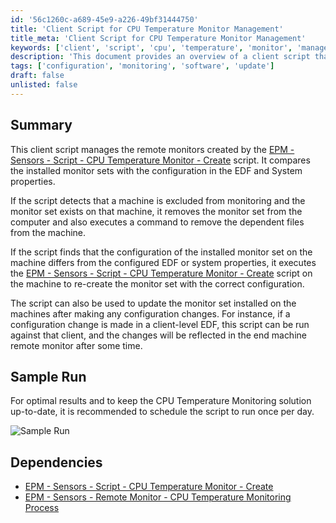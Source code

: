 ```yaml
---
id: '56c1260c-a689-45e9-a226-49bf31444750'
title: 'Client Script for CPU Temperature Monitor Management'
title_meta: 'Client Script for CPU Temperature Monitor Management'
keywords: ['client', 'script', 'cpu', 'temperature', 'monitor', 'management']
description: 'This document provides an overview of a client script that manages remote monitors for CPU temperature monitoring. It ensures that installed monitor sets align with the configuration in the EDF and System properties, removing or updating monitors as necessary.'
tags: ['configuration', 'monitoring', 'software', 'update']
draft: false
unlisted: false
---
```

## Summary

This client script manages the remote monitors created by the [EPM - Sensors - Script - CPU Temperature Monitor - Create](https://proval.itglue.com/DOC-5078775-14323116) script. It compares the installed monitor sets with the configuration in the EDF and System properties.

If the script detects that a machine is excluded from monitoring and the monitor set exists on that machine, it removes the monitor set from the computer and also executes a command to remove the dependent files from the machine.

If the script finds that the configuration of the installed monitor set on the machine differs from the configured EDF or system properties, it executes the [EPM - Sensors - Script - CPU Temperature Monitor - Create](https://proval.itglue.com/DOC-5078775-14323116) script on the machine to re-create the monitor set with the correct configuration.

The script can also be used to update the monitor set installed on the machines after making any configuration changes. For instance, if a configuration change is made in a client-level EDF, this script can be run against that client, and the changes will be reflected in the end machine remote monitor after some time.

## Sample Run

For optimal results and to keep the CPU Temperature Monitoring solution up-to-date, it is recommended to schedule the script to run once per day.

![Sample Run](../../../static/img/CPU-Temperature-Monitor---Manage/image_1.png)

## Dependencies

- [EPM - Sensors - Script - CPU Temperature Monitor - Create](https://proval.itglue.com/DOC-5078775-14323116)
- [EPM - Sensors - Remote Monitor - CPU Temperature Monitoring Process](https://proval.itglue.com/DOC-5078775-14323119)











